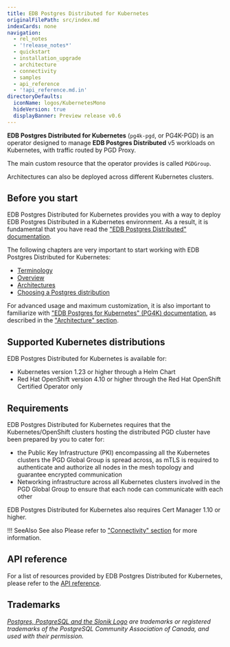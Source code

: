 ```yaml
---
title: EDB Postgres Distributed for Kubernetes
originalFilePath: src/index.md
indexCards: none
navigation:
  - rel_notes
  - '!release_notes*'
  - quickstart
  - installation_upgrade
  - architecture
  - connectivity
  - samples
  - api_reference
  - '!api_reference.md.in'
directoryDefaults:
  iconName: logos/KubernetesMono
  hideVersion: true
  displayBanner: Preview release v0.6
---
```


**EDB Postgres Distributed for Kubernetes** (`pg4k-pgd`, or PG4K-PGD) is an
operator designed to manage **EDB Postgres Distributed** v5 workloads on
Kubernetes, with traffic routed by PGD Proxy.

The main custom resource that the operator provides is called `PGDGroup`.

Architectures can also be deployed across different Kubernetes clusters.

## Before you start

EDB Postgres Distributed for Kubernetes provides you with a way to deploy
EDB Postgres Distributed in a Kubernetes environment. As a result, it
is fundamental that you have read the 
["EDB Postgres Distributed" documentation](https://www.enterprisedb.com/docs/pgd/latest/).

The following chapters are very important to start working with EDB Postgres
Distributed for Kubernetes:

-   [Terminology](https://www.enterprisedb.com/docs/pgd/latest/terminology/)
-   [Overview](https://www.enterprisedb.com/docs/pgd/latest/overview/)
-   [Architectures](https://www.enterprisedb.com/docs/pgd/latest/architectures/)
-   [Choosing a Postgres distribution](https://www.enterprisedb.com/docs/pgd/latest/choosing_server/)

For advanced usage and maximum customization, it is also important to familiarize with
["EDB Postgres for Kubernetes" (PG4K) documentation](https://www.enterprisedb.com/docs/postgres_for_kubernetes/latest/),
as described in the ["Architecture" section](architecture.md#relationship-with-edb-postgres-for-kubernetes).

## Supported Kubernetes distributions

EDB Postgres Distributed for Kubernetes is available for:

-   Kubernetes version 1.23 or higher through a Helm Chart
-   Red Hat OpenShift version 4.10 or higher through the Red Hat OpenShift
    Certified Operator only

## Requirements

EDB Postgres Distributed for Kubernetes requires that the Kubernetes/OpenShift
clusters hosting the distributed PGD cluster have been prepared by you to cater for:

-   the Public Key Infrastructure (PKI) encompassing all the Kubernetes clusters
    the PGD Global Group is spread across, as mTLS is required to authenticate
    and authorize all nodes in the mesh topology and guarantee encrypted communication
-   Networking infrastructure across all Kubernetes clusters involved in the
    PGD Global Group to ensure that each node can communicate with each other

EDB Postgres Distributed for Kubernetes also requires Cert Manager 1.10 or higher.

!!! SeeAlso See also
    Please refer to ["Connectivity" section](connectivity.md) for more information.

<!--
## TODO

- Explain:
    - Architectures in Kubernetes (e.g. single Kubernetes cluster, multi-clusters)
    - PGDGroups
    - How to configure Postgres
    - ...
- WHAT ABOUT MONITORING?
- WHAT ABOUT LOGGING?
-->

## API reference

For a list of resources provided by EDB Postgres Distributed for Kubernetes,
please refer to the [API reference](api_reference.md).

## Trademarks

*[Postgres, PostgreSQL and the Slonik Logo](https://www.postgresql.org/about/policies/trademarks/)
are trademarks or registered trademarks of the PostgreSQL Community Association
of Canada, and used with their permission.*
